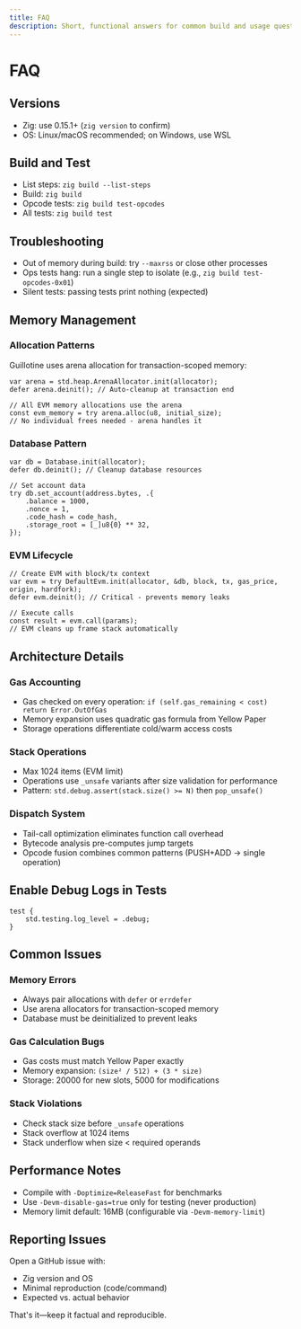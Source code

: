 ```yaml
---
title: FAQ
description: Short, functional answers for common build and usage questions.
---
```


# FAQ

## Versions

- Zig: use 0.15.1+ (`zig version` to confirm)
- OS: Linux/macOS recommended; on Windows, use WSL

## Build and Test

- List steps: `zig build --list-steps`
- Build: `zig build`
- Opcode tests: `zig build test-opcodes`
- All tests: `zig build test`

## Troubleshooting

- Out of memory during build: try `--maxrss` or close other processes
- Ops tests hang: run a single step to isolate (e.g., `zig build test-opcodes-0x01`)
- Silent tests: passing tests print nothing (expected)

## Memory Management

### Allocation Patterns

Guillotine uses arena allocation for transaction-scoped memory:

```zig
var arena = std.heap.ArenaAllocator.init(allocator);
defer arena.deinit(); // Auto-cleanup at transaction end

// All EVM memory allocations use the arena
const evm_memory = try arena.alloc(u8, initial_size);
// No individual frees needed - arena handles it
```

### Database Pattern

```zig
var db = Database.init(allocator);
defer db.deinit(); // Cleanup database resources

// Set account data
try db.set_account(address.bytes, .{
    .balance = 1000,
    .nonce = 1,
    .code_hash = code_hash,
    .storage_root = [_]u8{0} ** 32,
});
```

### EVM Lifecycle

```zig
// Create EVM with block/tx context
var evm = try DefaultEvm.init(allocator, &db, block, tx, gas_price, origin, hardfork);
defer evm.deinit(); // Critical - prevents memory leaks

// Execute calls
const result = evm.call(params);
// EVM cleans up frame stack automatically
```

## Architecture Details

### Gas Accounting

- Gas checked on every operation: `if (self.gas_remaining < cost) return Error.OutOfGas`
- Memory expansion uses quadratic gas formula from Yellow Paper
- Storage operations differentiate cold/warm access costs

### Stack Operations

- Max 1024 items (EVM limit)
- Operations use `_unsafe` variants after size validation for performance
- Pattern: `std.debug.assert(stack.size() >= N)` then `pop_unsafe()`

### Dispatch System

- Tail-call optimization eliminates function call overhead
- Bytecode analysis pre-computes jump targets
- Opcode fusion combines common patterns (PUSH+ADD → single operation)

## Enable Debug Logs in Tests

```zig
test {
    std.testing.log_level = .debug;
}
```

## Common Issues

### Memory Errors
- Always pair allocations with `defer` or `errdefer`
- Use arena allocators for transaction-scoped memory
- Database must be deinitialized to prevent leaks

### Gas Calculation Bugs
- Gas costs must match Yellow Paper exactly
- Memory expansion: `(size² / 512) + (3 * size)`
- Storage: 20000 for new slots, 5000 for modifications

### Stack Violations
- Check stack size before `_unsafe` operations
- Stack overflow at 1024 items
- Stack underflow when size < required operands

## Performance Notes

- Compile with `-Doptimize=ReleaseFast` for benchmarks
- Use `-Devm-disable-gas=true` only for testing (never production)
- Memory limit default: 16MB (configurable via `-Devm-memory-limit`)

## Reporting Issues

Open a GitHub issue with:
- Zig version and OS
- Minimal reproduction (code/command)
- Expected vs. actual behavior

That's it—keep it factual and reproducible.

